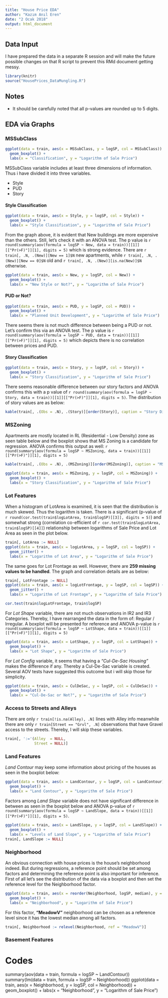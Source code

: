 ```yaml
---
title: "House Price EDA"
author: "Kazım Anıl Eren"
date: "2 Ocak 2018"
output: html_document
---
```


## Data Input
I have prepared the data in a separate R session and will make the future possible changes on that R script to prevent this RMd document getting messy.

```r
library(knitr)
source("HousePrices_DataMungling.R")
```

## Notes

* It should be carefully noted that all p-values are rounded up to 5 digits.

## EDA via Graphs

### MSSubClass

```r
ggplot(data = train, aes(x = MSSubClass, y = logSP, col = MSSubClass)) + 
  geom_boxplot() +
  labs(x = "Classification", y = "Logarithm of Sale Price")
```

MSSubClass variable includes at least three dimensions of information. Thus i have divided it into three variables.

* Style
* PUD
* Story

#### Style Classification

```r
ggplot(data = train, aes(x = Style, y = logSP, col = Style)) + 
  geom_boxplot() +
  labs(x = "Style Classification", y = "Logarithm of Sale Price")
```

From the graph above, it is evident that New buildings are more expensive than the others. Still, let's check it with an ANOVA test. The p value is `r round(summary(aov(formula = logSP ~ New, data = train))[[1]][["Pr(>F)"]][1], digits = 5)` which is strong evidence. There are `r train[, .N, .(New)][New == 1]$N` new apartments, while `r train[, .N, .(New)][New == 0]$N` old and `r train[, .N, .(New)][is.na(New)]$N` otherwise.

```r
ggplot(data = train, aes(x = New, y = logSP, col = New)) + 
  geom_boxplot() +
  labs(x = "New Style or Not?", y = "Logarithm of Sale Price")
```

#### PUD or Not?
```r
ggplot(data = train, aes(x = PUD, y = logSP, col = PUD)) + 
  geom_boxplot() +
  labs(x = "Planned Unit Development", y = "Logarithm of Sale Price")
```

There seems there is not much difference between being a PUD or not. Let's confirm this via an ANOVA test. The p value is `r round(summary(aov(formula = logSP ~ PUD, data = train))[[1]][["Pr(>F)"]][1], digits = 5)` which depicts there is no correlation between prices and PUD.

#### Story Classification
```r
ggplot(data = train, aes(x = Story, y = logSP, col = Story)) + 
  geom_boxplot() +
  labs(x = "Story Classification", y = "Logarithm of Sale Price")
```

There seems reasonable difference between our story factors and ANOVA confirms this with a p value of `r round(summary(aov(formula = logSP ~ Story, data = train))[[1]][["Pr(>F)"]][1], digits = 5)`. The distribution of story values are as below:

```r
kable(train[, .(Obs = .N), .(Story)][order(Story)], caption = "Story Distribution")
```

### MSZoning

Apartments are mostly located in RL (Residential - Low Density) zone as seen table below and the boxplot shows that MS Zoning is a candidate for regression. ANOVA confirms this output as well: `r round(summary(aov(formula = logSP ~ MSZoning, data = train))[[1]][["Pr(>F)"]][1], digits = 5)`

```r
kable(train[, .(Obs = .N), .(MSZoning)][order(MSZoning)], caption = "MS Zoning Distribution")
```

```r
ggplot(data = train, aes(x = MSZoning, y = logSP, col = MSZoning)) + 
  geom_boxplot() +
  labs(x = "Story Classification", y = "Logarithm of Sale Price")
```

### Lot Features

When a histogram of LotArea is examined, it is seen that the distribution is much skewed. Thus the logarithm is taken. There is a significant (p-value of `r round(cor.test(train$logLotArea, train$logSP)[[3]], digits = 5)`) and somewhat strong (correlation co-efficient of `r cor.test(train$logLotArea, train$logSP)[[4]]`) relationship between logarithms of Sale Price and Lot Area as seen in the plot below.

```r
train[, LotArea := NULL]
ggplot(data = train, aes(x = logLotArea, y = logSP, col = logSP)) + 
  geom_jitter() + 
  labs(x = "Logarithm of Lot Area", y = "Logarithm of Sale Price")
```

The same goes for Lot Frontage as well. However, there are **259 missing values to be handled**. The graph and correlation details are as below:

```r
train[, LotFrontage := NULL]
ggplot(data = train, aes(x = logLotFrontage, y = logSP, col = logSP)) + 
  geom_jitter() + 
  labs(x = "Logarithm of Lot Frontage", y = "Logarithm of Sale Price")
```

```r
cor.test(train$logLotFrontage, train$logSP)
```

For *Lot Shape* variable, there are not much observations in IR2 and IR3 Categories. Thereby, I have rearranged the data in the form of: Regular / Irregular. A boxplot will be presented for reference and ANOVA p-value is `r round(summary(aov(formula = logSP ~ LotShape, data = train))[[1]][["Pr(>F)"]][1], digits = 5)`

```r
ggplot(data = train, aes(x = LotShape, y = logSP, col = LotShape)) + 
  geom_boxplot() + 
  labs(x = "Lot Shape", y = "Logarithm of Sale Price")
```

For *Lot Config* variable, it seems that having a *"Cul-De-Sac Housing"* makes the difference if any. Thereby a Cul-De-Sac variable is created. Several AOV tests have suggested this outcome but i will skip those for simplicity.

```r
ggplot(data = train, aes(x = CulDeSac, y = logSP, col = CulDeSac)) + 
  geom_boxplot() + 
  labs(x = "Cul-De-Sac or Not?", y = "Logarithm of Sale Price")
```

### Access to Streets and Alleys

There are only `r train[!is.na(Alley), .N]` lines with Alley info meanwhile there are only `r train[Street == "Grvl", .N]` observations that have Gravel access to the streets. Thereby, I will skip these variables.

```r
train[, ':='(Alley  = NULL, 
             Street = NULL)]
```

### Land Features

*Land Contour* may keep some information about pricing of the houses as seen in the boxplot below:

```r
ggplot(data = train, aes(x = LandContour, y = logSP, col = LandContour)) + 
  geom_boxplot() + 
  labs(x = "Land Contour", y = "Logarithm of Sale Price")
```

Factors among *Land Slope* variable does not have significant difference in between as seen in the boxplot below and ANOVA p-value of `r round(summary(aov(formula = logSP ~ LandSlope, data = train))[[1]][["Pr(>F)"]][1], digits = 5)`.

```r
ggplot(data = train, aes(x = LandSlope, y = logSP, col = LandSlope)) + 
  geom_boxplot() + 
  labs(x = "Levels of Land Slope", y = "Logarithm of Sale Price")
train[, LandSlope := NULL]
```

### Neighborhood

An obvious connection with house prices is the house's neighborhood indeed. But during regressions, a reference point should be set among factors and determining the reference point is also important for inference. First of all let's see the distribution of the data via a boxplot and then set the reference level for the Neighborhood factor.

```r
ggplot(data = train, aes(x = reorder(Neighborhood, logSP, median), y = logSP, col = Neighborhood)) + 
  geom_boxplot() + 
  labs(x = "Neighborhood", y = "Logarithm of Sale Price")
```

For this factor, **"MeadowV"** neighborhood can be chosen as a reference level since it has the lowest median among all factors.

```r
train[, Neighborhood := relevel(Neighborhood, ref = "MeadowV")]
```


### Basement Features

# Codes
summary(aov(data = train, formula = logSP ~ LandContour)) 
summary(lm(data = train, formula = logSP ~ Neighborhood))
ggplot(data = train, aes(x = Neighborhood, y = logSP, col = Neighborhood)) + 
  geom_boxplot() + 
  labs(x = "Neighborhood", y = "Logarithm of Sale Price")